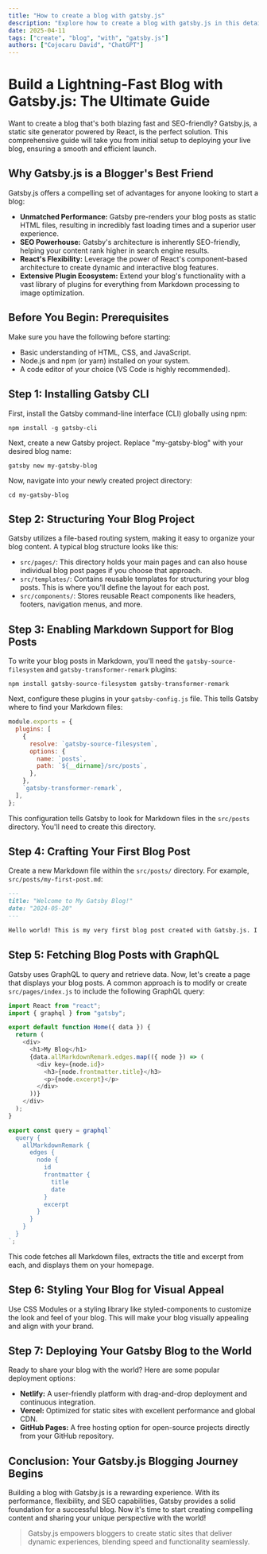 ```yaml
---
title: "How to create a blog with gatsby.js"
description: "Explore how to create a blog with gatsby.js in this detailed guide, offering insights, strategies, and practical tips to enhance your understanding and application of the topic."
date: 2025-04-11
tags: ["create", "blog", "with", "gatsby.js"]
authors: ["Cojocaru David", "ChatGPT"]
---
```


# Build a Lightning-Fast Blog with Gatsby.js: The Ultimate Guide

Want to create a blog that's both blazing fast and SEO-friendly? Gatsby.js, a static site generator powered by React, is the perfect solution. This comprehensive guide will take you from initial setup to deploying your live blog, ensuring a smooth and efficient launch.

## Why Gatsby.js is a Blogger's Best Friend

Gatsby.js offers a compelling set of advantages for anyone looking to start a blog:

- **Unmatched Performance:** Gatsby pre-renders your blog posts as static HTML files, resulting in incredibly fast loading times and a superior user experience.
- **SEO Powerhouse:** Gatsby's architecture is inherently SEO-friendly, helping your content rank higher in search engine results.
- **React's Flexibility:** Leverage the power of React's component-based architecture to create dynamic and interactive blog features.
- **Extensive Plugin Ecosystem:** Extend your blog's functionality with a vast library of plugins for everything from Markdown processing to image optimization.

## Before You Begin: Prerequisites

Make sure you have the following before starting:

- Basic understanding of HTML, CSS, and JavaScript.
- Node.js and npm (or yarn) installed on your system.
- A code editor of your choice (VS Code is highly recommended).

## Step 1: Installing Gatsby CLI

First, install the Gatsby command-line interface (CLI) globally using npm:

```
npm install -g gatsby-cli
```

Next, create a new Gatsby project. Replace "my-gatsby-blog" with your desired blog name:

```
gatsby new my-gatsby-blog
```

Now, navigate into your newly created project directory:

```
cd my-gatsby-blog
```

## Step 2: Structuring Your Blog Project

Gatsby utilizes a file-based routing system, making it easy to organize your blog content. A typical blog structure looks like this:

- `src/pages/`: This directory holds your main pages and can also house individual blog post pages if you choose that approach.
- `src/templates/`: Contains reusable templates for structuring your blog posts. This is where you'll define the layout for each post.
- `src/components/`: Stores reusable React components like headers, footers, navigation menus, and more.

## Step 3: Enabling Markdown Support for Blog Posts

To write your blog posts in Markdown, you'll need the `gatsby-source-filesystem` and `gatsby-transformer-remark` plugins:

```
npm install gatsby-source-filesystem gatsby-transformer-remark
```

Next, configure these plugins in your `gatsby-config.js` file. This tells Gatsby where to find your Markdown files:

```javascript
module.exports = {
  plugins: [
    {
      resolve: `gatsby-source-filesystem`,
      options: {
        name: `posts`,
        path: `${__dirname}/src/posts`,
      },
    },
    `gatsby-transformer-remark`,
  ],
};
```

This configuration tells Gatsby to look for Markdown files in the `src/posts` directory. You'll need to create this directory.

## Step 4: Crafting Your First Blog Post

Create a new Markdown file within the `src/posts/` directory. For example, `src/posts/my-first-post.md`:

```markdown
---
title: "Welcome to My Gatsby Blog!"
date: "2024-05-20"
---

Hello world! This is my very first blog post created with Gatsby.js. I'm excited to start sharing my thoughts and ideas.
```

## Step 5: Fetching Blog Posts with GraphQL

Gatsby uses GraphQL to query and retrieve data. Now, let's create a page that displays your blog posts. A common approach is to modify or create `src/pages/index.js` to include the following GraphQL query:

```javascript
import React from "react";
import { graphql } from "gatsby";

export default function Home({ data }) {
  return (
    <div>
      <h1>My Blog</h1>
      {data.allMarkdownRemark.edges.map(({ node }) => (
        <div key={node.id}>
          <h3>{node.frontmatter.title}</h3>
          <p>{node.excerpt}</p>
        </div>
      ))}
    </div>
  );
}

export const query = graphql`
  query {
    allMarkdownRemark {
      edges {
        node {
          id
          frontmatter {
            title
            date
          }
          excerpt
        }
      }
    }
  }
`;
```

This code fetches all Markdown files, extracts the title and excerpt from each, and displays them on your homepage.

## Step 6: Styling Your Blog for Visual Appeal

Use CSS Modules or a styling library like styled-components to customize the look and feel of your blog. This will make your blog visually appealing and align with your brand.

## Step 7: Deploying Your Gatsby Blog to the World

Ready to share your blog with the world? Here are some popular deployment options:

- **Netlify:** A user-friendly platform with drag-and-drop deployment and continuous integration.
- **Vercel:** Optimized for static sites with excellent performance and global CDN.
- **GitHub Pages:** A free hosting option for open-source projects directly from your GitHub repository.

## Conclusion: Your Gatsby.js Blogging Journey Begins

Building a blog with Gatsby.js is a rewarding experience. With its performance, flexibility, and SEO capabilities, Gatsby provides a solid foundation for a successful blog. Now it's time to start creating compelling content and sharing your unique perspective with the world!

> Gatsby.js empowers bloggers to create static sites that deliver dynamic experiences, blending speed and functionality seamlessly.
